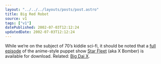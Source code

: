 ```yaml
---
layout: "../../../layouts/posts/post.astro"
title: Big Red Robot
source: v1
tags: ["v1"]
datePublished: 2002-07-03T12:12:24
updatedDate: 2002-07-03T12:12:24
---
```


While we&#8217;re on the subject of 70&#8217;s kiddie sci-fi, it should be noted that a [full episode][1] of the anime-style puppet show [Star Fleet][2] (aka X Bomber) is available for download. Related: [Big Dai X][3].

[1]: http://www.sfxb.co.uk/ivs/stftvideos.html "Star Fleet: Episode 4 (Windows Media)"
[2]: http://www.sfxb.co.uk/ "Star Fleet X Bomber homepage"
[3]: http://www.bigdaix.com/ "Big Dai X"
